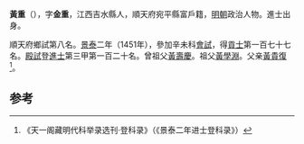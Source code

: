 '''黃重'''（{{bd|1417年||？}}），字'''金重'''，江西吉水縣人，順天府宛平縣富戶籍，[[明朝|明朝]]政治人物。進士出身。

順天府鄉試第八名。[[景泰|景泰]]二年（1451年），參加辛未科[[會試|會試]]，得[[貢士|貢士]]第一百七十七名。[[殿試|殿試]]登[[進士|進士]]第三甲第一百二十名。曾祖父[[黃壽慶|黃壽慶]]。祖父[[黃學淵|黃學淵]]。父亲[[黃貴復|黃貴復]]<ref>《天一阁藏明代科举录选刊·登科录》（《景泰二年进士登科录》）</ref>。

==参考==
{{reflist}}
{{明朝人物小作品}}
{{景泰二年辛未科殿試金榜}}